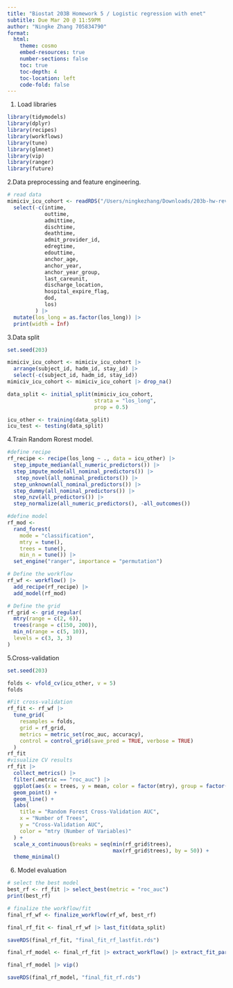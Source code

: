```yaml
---
title: "Biostat 203B Homework 5 / Logistic regression with enet"
subtitle: Due Mar 20 @ 11:59PM
author: "Ningke Zhang 705834790"
format:
  html:
    theme: cosmo
    embed-resources: true
    number-sections: false
    toc: true
    toc-depth: 4
    toc-location: left
    code-fold: false
---
```


1. Load libraries
```r
library(tidymodels)
library(dplyr)
library(recipes)
library(workflows)
library(tune)
library(glmnet)
library(vip)
library(ranger)
library(future)
```
2.Data preprocessing and feature engineering.
```r
# read data
mimiciv_icu_cohort <- readRDS("/Users/ningkezhang/Downloads/203b-hw-revised/hw4/mimiciv_shiny/mimic_icu_cohort.rds") |> #as Bowen mentioned, no need to copy rds in hw5, so this line have to exceed 80.
  select(-c(intime, 
            outtime, 
            admittime,
            dischtime,
            deathtime,
            admit_provider_id,
            edregtime,
            edouttime,
            anchor_age,
            anchor_year,
            anchor_year_group,
            last_careunit,
            discharge_location,
            hospital_expire_flag,
            dod,
            los)
         ) |>
  mutate(los_long = as.factor(los_long)) |>
  print(width = Inf)
```
3.Data split
```r
set.seed(203)

mimiciv_icu_cohort <- mimiciv_icu_cohort |>
  arrange(subject_id, hadm_id, stay_id) |>
  select(-c(subject_id, hadm_id, stay_id))
mimiciv_icu_cohort <- mimiciv_icu_cohort |> drop_na()

data_split <- initial_split(mimiciv_icu_cohort, 
                            strata = "los_long", 
                            prop = 0.5)

icu_other <- training(data_split)
icu_test <- testing(data_split)
```
4.Train Random Rorest model.
```r
#define recipe
rf_recipe <- recipe(los_long ~ ., data = icu_other) |>
  step_impute_median(all_numeric_predictors()) |>
  step_impute_mode(all_nominal_predictors()) |>
   step_novel(all_nominal_predictors()) |>
  step_unknown(all_nominal_predictors()) |>
  step_dummy(all_nominal_predictors()) |>
  step_nzv(all_predictors()) |>  
  step_normalize(all_numeric_predictors(), -all_outcomes())

#define model
rf_mod <- 
  rand_forest(
    mode = "classification",
    mtry = tune(),
    trees = tune(),
    min_n = tune()) |> 
  set_engine("ranger", importance = "permutation")

# Define the workflow
rf_wf <- workflow() |>
  add_recipe(rf_recipe) |>
  add_model(rf_mod)

# Define the grid
rf_grid <- grid_regular(
  mtry(range = c(2, 6)),    
  trees(range = c(150, 200)), 
  min_n(range = c(5, 10)),
  levels = c(3, 3, 3)
)
```
5.Cross-validation
```r
set.seed(203)

folds <- vfold_cv(icu_other, v = 5)
folds

#Fit cross-validation
rf_fit <- rf_wf |>
  tune_grid(
    resamples = folds,
    grid = rf_grid,
    metrics = metric_set(roc_auc, accuracy),  
    control = control_grid(save_pred = TRUE, verbose = TRUE)
  )
rf_fit
#visualize CV results
rf_fit |>
  collect_metrics() |>
  filter(.metric == "roc_auc") |>
  ggplot(aes(x = trees, y = mean, color = factor(mtry), group = factor(mtry))) +
  geom_point() +
  geom_line() +
  labs(
    title = "Random Forest Cross-Validation AUC",
    x = "Number of Trees",
    y = "Cross-Validation AUC",
    color = "mtry (Number of Variables)"
  ) +
  scale_x_continuous(breaks = seq(min(rf_grid$trees), 
                                  max(rf_grid$trees), by = 50)) +
  theme_minimal()
```
6. Model evaluation
```r
# select the best model
best_rf <- rf_fit |> select_best(metric = "roc_auc")
print(best_rf)

# finalize the workflow/fit
final_rf_wf <- finalize_workflow(rf_wf, best_rf)

final_rf_fit <- final_rf_wf |> last_fit(data_split)

saveRDS(final_rf_fit, "final_fit_rf_lastfit.rds")

final_rf_model <- final_rf_fit |> extract_workflow() |> extract_fit_parsnip()

final_rf_model |> vip()

saveRDS(final_rf_model, "final_fit_rf.rds")
```